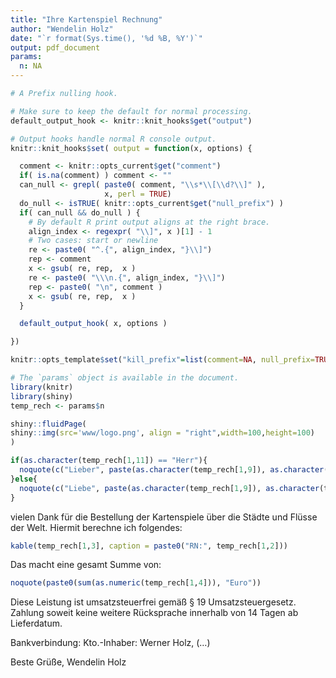 ```yaml
---
title: "Ihre Kartenspiel Rechnung"
author: "Wendelin Holz"
date: "`r format(Sys.time(), '%d %B, %Y')`"
output: pdf_document
params:
  n: NA
---
```


```r
# A Prefix nulling hook.

# Make sure to keep the default for normal processing.
default_output_hook <- knitr::knit_hooks$get("output")

# Output hooks handle normal R console output.
knitr::knit_hooks$set( output = function(x, options) {

  comment <- knitr::opts_current$get("comment")
  if( is.na(comment) ) comment <- ""
  can_null <- grepl( paste0( comment, "\\s*\\[\\d?\\]" ),
                     x, perl = TRUE)
  do_null <- isTRUE( knitr::opts_current$get("null_prefix") )
  if( can_null && do_null ) {
    # By default R print output aligns at the right brace.
    align_index <- regexpr( "\\]", x )[1] - 1
    # Two cases: start or newline
    re <- paste0( "^.{", align_index, "}\\]")
    rep <- comment
    x <- gsub( re, rep,  x )
    re <- paste0( "\\\n.{", align_index, "}\\]")
    rep <- paste0( "\n", comment )
    x <- gsub( re, rep,  x )
  }

  default_output_hook( x, options )

})

knitr::opts_template$set("kill_prefix"=list(comment=NA, null_prefix=TRUE))
```



```r
# The `params` object is available in the document.
library(knitr)
library(shiny)
temp_rech <- params$n
```

```r
shiny::fluidPage(
shiny::img(src='www/logo.png', align = "right",width=100,height=100)
)
```

```r
if(as.character(temp_rech[1,11]) == "Herr"){
  noquote(c("Lieber", paste(as.character(temp_rech[1,9]), as.character(temp_rech[1,10]))))
}else{
  noquote(c("Liebe", paste(as.character(temp_rech[1,9]), as.character(temp_rech[1,10]))))
}

```
vielen Dank für die Bestellung der Kartenspiele über die Städte und Flüsse der Welt. 
Hiermit berechne ich folgendes: 



```r

kable(temp_rech[1,3], caption = paste0("RN:", temp_rech[1,2]))

```

Das macht eine gesamt Summe von:
```r
noquote(paste0(sum(as.numeric(temp_rech[1,4])), "Euro"))
```
Diese Leistung ist umsatzsteuerfrei gemäß § 19 Umsatzsteuergesetz. Zahlung soweit keine weitere Rücksprache innerhalb von 14 Tagen ab Lieferdatum.

Bankverbindung:  Kto.-Inhaber: Werner Holz,  (...)

Beste Grüße, 
Wendelin Holz


				
				
					
				
			
				
				
				
